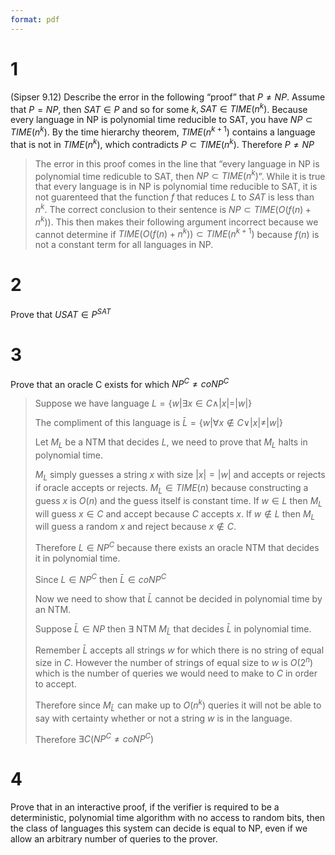```yaml
---
format: pdf
---
```


# 1
(Sipser 9.12) Describe the error in the following “proof” that $P \neq NP$. Assume that $P = NP$, then $SAT \in P$ and so for some $k, SAT \in TIME(n^k)$. Because every language in NP is polynomial time reducible to SAT, you have $NP \subset TIME(n^k)$. By the time hierarchy theorem, $TIME(n^{k+1})$ contains a language that is not in $TIME(n^k)$, which contradicts $P \subset TIME(n^k)$. Therefore $P\neq NP$

> The error in this proof comes in the line that "every language in NP is polynomial time redicuble to SAT, then $NP\subset TIME(n^k)$". While it is true that every language is in NP is polynomial time reducible to SAT, it is not guarenteed that the function $f$ that reduces $L$ to $SAT$ is less than $n^k$. The correct conclusion to their sentence is $NP \subset TIME(O(f(n) + n^k))$. This then makes their following argument incorrect because we cannot determine if $TIME(O(f(n)+n^k)) \subset TIME(n^{k+1})$ because $f(n)$ is not a constant term for all languages in NP.

# 2
Prove that $USAT \in P^{SAT}$

>

# 3
Prove that an oracle C exists for which $NP^C \neq coNP^C$ 

> Suppose we have language $L=\{w|\exists x \in C \land |x|=|w|\}$
>
> The compliment of this language is $\bar L = \{w|\forall  x\notin C \lor |x| \neq |w|\}$
>
> Let $M_L$ be a NTM that decides $L$, we need to prove that $M_L$ halts in polynomial time.
>
> $M_L$ simply guesses a string $x$ with size $|x|=|w|$ and accepts or rejects if oracle accepts or rejects. $M_L\in TIME(n)$ because constructing a guess $x$ is $O(n)$ and the guess itself is constant time. If $w\in L$ then $M_L$ will guess $x\in C$ and accept because $C$ accepts $x$. If $w\notin L$ then $M_L$ will guess a random $x$ and reject because $x\notin C$.
>
> Therefore $L\in NP^C$ because there exists an oracle NTM that decides it in polynomial time.
>
> Since $L\in NP^C$ then $\bar L \in coNP^C$
>
> Now we need to show that $\bar L$ cannot be decided in polynomial time by an NTM.
>
> Suppose $\bar L\in NP$ then $\exists$ NTM $M_{\bar L}$ that decides $\bar L$ in polynomial time.
>
> Remember $\bar L$ accepts all strings $w$ for which there is no string of equal size in $C$. However the number of strings of equal size to $w$ is $O(2^n)$ which is the number of queries we would need to make to $C$ in order to accept. 
>
> Therefore since $M_{\bar L}$ can make up to $O(n^k)$ queries it will not be able to say with certainty whether or not a string $w$ is in the language.
>
> Therefore $\exists C (NP^C\neq coNP^C)$


# 4
Prove that in an interactive proof, if the verifier is required to be a deterministic, polynomial time algorithm with no access to random bits, then the class of languages this system can decide is equal to NP, even if we allow an arbitrary number of queries to the prover.

>

